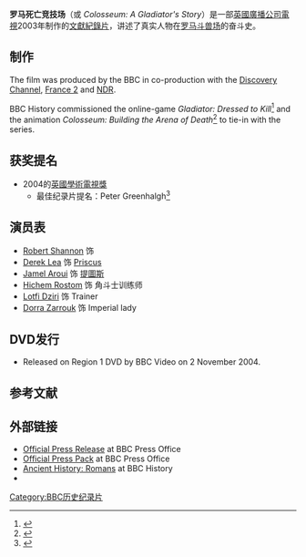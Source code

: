 {{Infobox television
|show_name      = 罗马死亡竞技场<br>Colosseum: {{nowrap|Rome's Arena of Death}}
|image          = <!-- 檔案不存在 [[Image:BBC_Colosseum_DVD_Cover.jpg|Image:BBC Colosseum DVD Cover.jpg]] ，可從英文維基百科取得 -->
|caption        = DVD封面
|aka            = 
|genre          = [[紀錄片|紀錄片]]
|creator        = 
|writer         = Tilman Remme
|director       = Tilman Remme
|creat_director = 
|developer      = 
|presenter      =
|starring       = {{unbulleted list | [[Robert_Shannon|Robert Shannon]] | [[Derek_Lea|Derek Lea]] }}
|voices         = {{unbulleted list | [[Ross_Kemp|Ross Kemp]] | [[John_Benjamin_Hickey|John Benjamin Hickey]] }}
|narrated       = {{unbulleted list | [[Michael_Pennington|Michael Pennington]] | [[李佛·薛伯|李佛·薛伯]] }}
|theme_composer = 
|opentheme      = 
|endtheme       = 
|composer       = [[Ilan_Eshkeri|Ilan Eshkeri]]
|country        = 美国
|language       = 英语
|num_seasons    = 
|num_episodes   =
|list_episodes  = 
<!--// Production-specific //-->
|distributor    = [[英國廣播公司商業分支|BBC Worldwide]]
|executive_producer  = {{unbulleted list | [[Jonathan_Stamp|Jonathan Stamp]] | [[Laurence_Rees|Laurence Rees]] }}
|co_exec        = 
|producer       = Tilman Remme
|sup_producer   = 
|asst_producer  = 
|cons_producer  = 
|co-producer    = 
|editor         = [[Malcolm_Daniel|Malcolm Daniel]]
|story_editor   = 
|location       = 
|cinematography = [[Peter_Greenhalgh|Peter Greenhalgh]]
|camera_setup   = 
|runtime        = 50.44分钟
<!--// Broadcast-specific //-->
|channel        = [[英國廣播公司第一台|BBC 1台]]
|picture_format = 
|audio_format   = 
|first_run      = 
|first_aired    = 2003年10月13日
|last_aired     = 
<!--// Chronology //-->
|preceded_by    = 
|followed_by    = 
|related        = {{unbulleted list | [[Building_the_Great_Pyramid|Pyramid]] | [[Pompeii:_The_Last_Day|Pompeii: The Last Day]] }}
<!--// External links //-->
|website        = 
|prod_website   = 
}}

'''罗马死亡竞技场'''（{{lang-en|''Colosseum: Rome's Arena of Death''}}或 ''Colosseum: A Gladiator's Story''）是一部[[英國廣播公司電視|英國廣播公司電視]]2003年制作的[[文獻紀錄片|文獻紀錄片]]，讲述了真实人物{{le|维勒斯 (角斗士)|Verus (gladiator)|角斗士维勒斯}}在[[罗马|罗马]][[罗马斗兽场|斗兽场]]的奋斗史。

==制作==
The film was produced by the BBC in co-production with the [[Discovery_Channel|Discovery Channel]], [[France_2|France 2]] and [[Norddeutscher_Rundfunk|NDR]].

BBC History commissioned the online-game ''Gladiator: Dressed to Kill''<ref name="bbcHistory1">{{cite web | url=http://www.bbc.co.uk/history/ancient/romans/launch_gms_gladiator.shtml | title=Gladiator: Dressed to Kill | accessdate=25 July 2008 | author= | last= | first= | authorlink= | coauthors= | date= | year= | month= | work= | publisher=[[BBC|BBC]] History | pages= | doi= | archiveurl=https://web.archive.org/web/20210108083655/http://www.bbc.co.uk/history/ancient/romans/launch_gms_gladiator.shtml | archivedate=2021-01-08 | quote= | dead-url=no }}</ref> and the animation ''Colosseum: Building the Arena of Death''<ref name="bbcHistory2">{{cite web | url=http://www.bbc.co.uk/history/ancient/romans/launch_ani_colosseum.shtml | title=Colosseum: Building the Arena of Death | accessdate=25 July 2008 | author= | last= | first= | authorlink= | coauthors= | date= | year= | month= | work= | publisher=[[BBC|BBC]] History | pages= | doi= | archiveurl=https://web.archive.org/web/20210108083658/http://www.bbc.co.uk/history/ancient/romans/launch_ani_colosseum.shtml | archivedate=2021-01-08 | quote= | dead-url=no }}</ref> to tie-in with the series.

==获奖提名==
* 2004的[[英國學術電視獎|英國學術電視獎]]
** 最佳纪录片提名：Peter Greenhalgh<ref>{{cite web |url=http://www.bafta.org/awards-database.html?year=2003&category=Craft&award=Photography+Factual |title=British Academy of Film and Television Arts Awards Database |publisher=[[BAFTA|BAFTA]] |accessdate=25 July 2008 |archive-date=2012-05-23 |archive-url=https://web.archive.org/web/20120523181305/http://www.bafta.org/awards-database.html?award=Photography+Factual&category=Craft&year=2003 |dead-url=no }}</ref>

==演员表==
*[[Robert_Shannon|Robert Shannon]] 饰 {{le|维勒斯 (角斗士)|Verus (gladiator)|角斗士维勒斯}}
*[[Derek_Lea|Derek Lea]] 饰 [[Priscus_(gladiator)|Priscus]]
*[[Jamel_Aroui|Jamel Aroui]] 饰 [[提圖斯|提圖斯]]
*[[Hichem_Rostom|Hichem Rostom]] 饰 角斗士训练师
*[[Lotfi_Dziri|Lotfi Dziri]] 饰 Trainer
*[[Dorra_Zarrouk|Dorra Zarrouk]] 饰 Imperial lady

==DVD发行==
*Released on Region 1 DVD by BBC Video on 2 November 2004.

==参考文献==
{{reflist}}

==外部链接==
*[http://www.bbc.co.uk/pressoffice/pressreleases/stories/2003/09_september/12/colosseum_pompeii.shtml Official Press Release] {{Wayback|url=http://www.bbc.co.uk/pressoffice/pressreleases/stories/2003/09_september/12/colosseum_pompeii.shtml |date=20190525015235 }} at BBC Press Office
*[http://www.bbc.co.uk/pressoffice/pressreleases/stories/2003/09_september/12/colosseum.pdf Official Press Pack] {{Wayback|url=http://www.bbc.co.uk/pressoffice/pressreleases/stories/2003/09_september/12/colosseum.pdf |date=20150404235840 }} at BBC Press Office
*[http://www.bbc.co.uk/history/ancient/romans/ Ancient History: Romans] {{Wayback|url=http://www.bbc.co.uk/history/ancient/romans/ |date=20130128111910 }} at BBC History
* {{imdb title|0403950|Colosseum: {{nowrap|Rome's Arena of Death}}}}

{{DEFAULTSORT:Colosseum: Rome's Arena Of Death}}
[[Category:BBC历史纪录片|Category:BBC历史纪录片]]